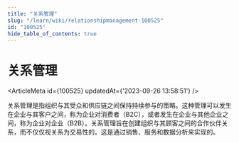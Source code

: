 ```yaml
---
title: "关系管理"
slug: "/learn/wiki/relationshipmanagement-100525"
id: "100525"
hide_table_of_contents: true
---
```



# 关系管理

<ArticleMeta id={100525} updatedAt={'2023-09-26 13:58:51'} />
<div className='border-solid border-b border-t-0 my-4 border-[var(--ifm-color-gray-300)]' />

关系管理是指组织与其受众和供应链之间保持持续参与的策略。这种管理可以发生在企业与其客户之间，称为企业对消费者（B2C），或者发生在企业与其他企业之间，称为企业对企业（B2B）。关系管理旨在创建组织与其顾客之间的合作伙伴关系，而不仅仅视关系为交易性的。这是通过销售、服务和数据分析来实现的。
